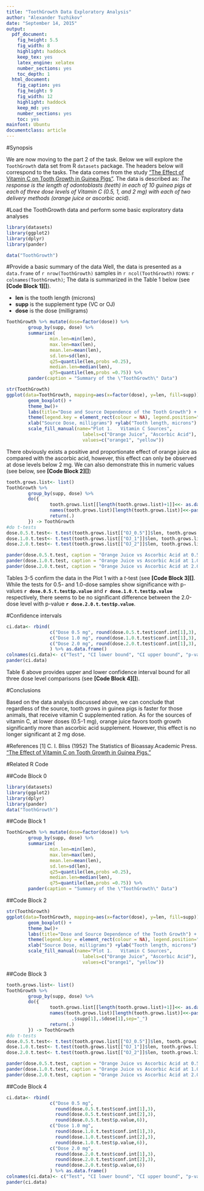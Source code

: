 ```yaml
---
title: "ToothGrowth Data Exploratory Analysis"
author: "Alexander Tuzhikov"
date: "September 14, 2015"
output:
  pdf_document:
    fig_height: 5.5
    fig_width: 8
    highlight: haddock
    keep_tex: yes
    latex_engine: xelatex
    number_sections: yes
    toc_depth: 1
  html_document:
    fig_caption: yes
    fig_height: 9
    fig_width: 12
    highlight: haddock
    keep_md: yes
    number_sections: yes
    toc: yes
mainfont: Ubuntu
documentclass: article
---
```

#Synopsis

We are now moving to the part 2 of the task. Below we will explore the `ToothGrowth` data set from R `datasets` package. The headers below will correspond to the tasks. The data comes from the study ["The Effect of Vitamin C on Tooth Growth in Guinea Pigs"][1]. The data is described as: *The response is the length of odontoblasts (teeth) in each of 10 guinea pigs at each of three dose levels of Vitamin C (0.5, 1, and 2 mg) with each of two delivery methods (orange juice or ascorbic acid).*

#Load the ToothGrowth data and perform some basic exploratory data analyses

```r
library(datasets)
library(ggplot2)
library(dplyr)
library(pander)
```

```r
data("ToothGrowth")
```

#Provide a basic summary of the data
Well, the data is presented as a `data.frame` of `r nrow(ToothGrowth)` samples in `r ncol(ToothGrowth)` rows: `r colnames(ToothGrowth)`;  The data is summarized in the Table 1 below (see **[Code Block 1][]**).

* **len** is the tooth length (microns)
* **supp** is the supplement type (VC or OJ)
* **dose** is the dose (milligrams)

```r
ToothGrowth %>% mutate(dose=factor(dose)) %>% 
        group_by(supp, dose) %>% 
        summarize(
                min.len=min(len), 
                max.len=max(len),
                mean.len=mean(len),
                sd.len=sd(len),
                q25=quantile(len,probs =0.25),
                median.len=median(len),
                q75=quantile(len,probs =0.75)) %>%
        pander(caption = "Summary of the \"ToothGrowth\" Data")
```

```r
str(ToothGrowth)
ggplot(data=ToothGrowth, mapping=aes(x=factor(dose), y=len, fill=supp)) + 
        geom_boxplot() + 
        theme_bw()+
        labs(title="Dose and Source Dependence of the Tooth Growth") +
        theme(legend.key = element_rect(colour = NA), legend.position="bottom") +
        xlab("Source Dose, milligrams") +ylab("Tooth length, microns") +
        scale_fill_manual(name="Plot 1.   Vitamin C Sources",
                            labels=c("Orange Juice", "Ascorbic Acid"),
                            values=c("orange1", "yellow"))
```

There obviously exists a positive and proportionate effect of orange juice as compared with the ascorbic acid, however, this effect can only be observed at dose levels below 2 mg. We can also demonstrate this in numeric values (see below, see **[Code Block 2][]**)

```r
tooth.grows.list<- list()
ToothGrowth %>% 
        group_by(supp, dose) %>% 
        do({
                tooth.grows.list[[length(tooth.grows.list)+1]]<<- as.data.frame(.)
                names(tooth.grows.list)[length(tooth.grows.list)]<<-paste(.$supp[1],.$dose[1],sep="_")
                return(.)
        }) -> ToothGrowth
#do t-tests
dose.0.5.t.test<- t.test(tooth.grows.list[["OJ_0.5"]]$len, tooth.grows.list[["VC_0.5"]]$len)
dose.1.0.t.test<- t.test(tooth.grows.list[["OJ_1"]]$len, tooth.grows.list[["VC_1"]]$len)
dose.2.0.t.test<- t.test(tooth.grows.list[["OJ_2"]]$len, tooth.grows.list[["VC_2"]]$len)

pander(dose.0.5.t.test, caption = "Orange Juice vs Ascorbic Acid at 0.5 mg Dose")
pander(dose.1.0.t.test, caption = "Orange Juice vs Ascorbic Acid at 1.0 mg Dose")
pander(dose.2.0.t.test, caption = "Orange Juice vs Ascorbic Acid at 2.0 mg Dose")
```

Tables 3-5 confirm the data in the Plot 1 with a *t*-test (see **[Code Block 3][]**. While the tests for 0.5- and 1.0-dose samples show significance with p-values **`r dose.0.5.t.test$p.value`** and **`r dose.1.0.t.test$p.value`** respectively, there seems to be no significant difference between the 2.0-dose level with p-value **`r dose.2.0.t.test$p.value`**.

#Confidence intervals

```r
ci.data<- rbind( 
                c("Dose 0.5 mg", round(dose.0.5.t.test$conf.int[1],3), round(dose.0.5.t.test$conf.int[2],3), round(dose.0.5.t.test$p.value,6)),
                c("Dose 1.0 mg", round(dose.1.0.t.test$conf.int[1],3), round(dose.1.0.t.test$conf.int[2],3), round(dose.1.0.t.test$p.value,6)),
                c("Dose 2.0 mg", round(dose.2.0.t.test$conf.int[1],3), round(dose.2.0.t.test$conf.int[2],3), round(dose.2.0.t.test$p.value,6))
                ) %>% as.data.frame()
colnames(ci.data)<- c("Test", "CI lower bound", "CI upper bound", "p-value")
pander(ci.data)
```
Table 6 above provides upper and lower confidence interval bound for all three dose level comparisons (see **[Code Block 4][]**).

#Conclusions

Based on the data analysis discussed above, we can conclude that regardless of the source, tooth grows in guinea pigs is faster for those animals, that receive vitamin C supplemented ration. As for the sources of vitamin C, at lower doses (0.5-1 mg), orange juice favors tooth growth significantly more than ascorbic acid supplement. However, this effect is no longer significant at 2 mg dose. 

#References
\[1] C. I. Bliss (1952) The Statistics of Bioassay.Academic Press. ["The Effect of Vitamin C on Tooth Growth in Guinea Pigs."][1]

[1]:http://jn.nutrition.org/content/33/5/491.full.pdf "C. I. Bliss (1952) The Statistics of Bioassay. Academic Press." 

#Related R Code

##Code Block 0
```r
library(datasets)
library(ggplot2)
library(dplyr)
library(pander)
data("ToothGrowth")
```

##Code Block 1
```r
ToothGrowth %>% mutate(dose=factor(dose)) %>% 
        group_by(supp, dose) %>% 
        summarize(
                min.len=min(len), 
                max.len=max(len),
                mean.len=mean(len),
                sd.len=sd(len),
                q25=quantile(len,probs =0.25),
                median.len=median(len),
                q75=quantile(len,probs =0.75)) %>%
        pander(caption = "Summary of the \"ToothGrowth\" Data")
```

##Code Block 2
```r
str(ToothGrowth)
ggplot(data=ToothGrowth, mapping=aes(x=factor(dose), y=len, fill=supp)) + 
        geom_boxplot() + 
        theme_bw()+
        labs(title="Dose and Source Dependence of the Tooth Growth") +
        theme(legend.key = element_rect(colour = NA), legend.position="bottom") +
        xlab("Source Dose, milligrams") +ylab("Tooth length, microns") +
        scale_fill_manual(name="Plot 1.   Vitamin C Sources",
                            labels=c("Orange Juice", "Ascorbic Acid"),
                            values=c("orange1", "yellow"))
```
##Code Block 3
```r
tooth.grows.list<- list()
ToothGrowth %>% 
        group_by(supp, dose) %>% 
        do({
                tooth.grows.list[[length(tooth.grows.list)+1]]<<- as.data.frame(.)
                names(tooth.grows.list)[length(tooth.grows.list)]<<-paste(
                        .$supp[1],.$dose[1],sep="_")
                return(.)
        }) -> ToothGrowth
#do t-tests
dose.0.5.t.test<- t.test(tooth.grows.list[["OJ_0.5"]]$len, tooth.grows.list[["VC_0.5"]]$len)
dose.1.0.t.test<- t.test(tooth.grows.list[["OJ_1"]]$len, tooth.grows.list[["VC_1"]]$len)
dose.2.0.t.test<- t.test(tooth.grows.list[["OJ_2"]]$len, tooth.grows.list[["VC_2"]]$len)

pander(dose.0.5.t.test, caption = "Orange Juice vs Ascorbic Acid at 0.5 mg Dose")
pander(dose.1.0.t.test, caption = "Orange Juice vs Ascorbic Acid at 1.0 mg Dose")
pander(dose.2.0.t.test, caption = "Orange Juice vs Ascorbic Acid at 2.0 mg Dose")
```
##Code Block 4
```r
ci.data<- rbind( 
                c("Dose 0.5 mg", 
                  round(dose.0.5.t.test$conf.int[1],3), 
                  round(dose.0.5.t.test$conf.int[2],3), 
                  round(dose.0.5.t.test$p.value,6)),
                c("Dose 1.0 mg", 
                  round(dose.1.0.t.test$conf.int[1],3), 
                  round(dose.1.0.t.test$conf.int[2],3), 
                  round(dose.1.0.t.test$p.value,6)),
                c("Dose 2.0 mg", 
                  round(dose.2.0.t.test$conf.int[1],3), 
                  round(dose.2.0.t.test$conf.int[2],3), 
                  round(dose.2.0.t.test$p.value,6))
                ) %>% as.data.frame()
colnames(ci.data)<- c("Test", "CI lower bound", "CI upper bound", "p-value")
pander(ci.data)
```
